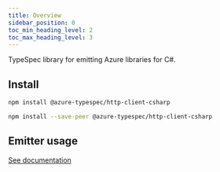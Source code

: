 ```yaml
---
title: Overview
sidebar_position: 0
toc_min_heading_level: 2
toc_max_heading_level: 3
---
```



TypeSpec library for emitting Azure libraries for C#.

## Install

<Tabs>
<TabItem  label="In a spec" default>

```bash
npm install @azure-typespec/http-client-csharp
```

</TabItem>
<TabItem  label="In a library" default>

```bash
npm install --save-peer @azure-typespec/http-client-csharp
```

</TabItem>
</Tabs>

## Emitter usage

[See documentation](./emitter.md)

